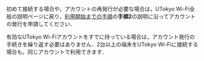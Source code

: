 初めて接続する場合や，アカウントの再発行が必要な場合は，UTokyo Wi-Fi全般の説明ページに戻り，[利用開始までの手順](/utokyo_wifi#initial-setup)の**手順2**の説明に沿ってアカウントの発行を申請してください．

有効なUTokyo Wi-Fiアカウントをすでに持っている場合は，アカウント発行の手続きを繰り返す必要はありません．2台以上の端末をUTokyo Wi-Fiに接続する場合も，同じアカウントで利用できます．
